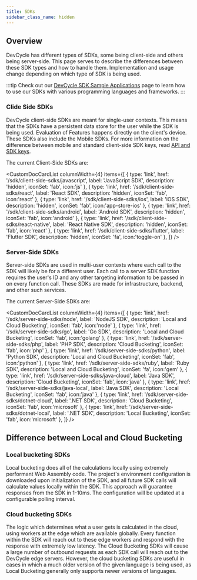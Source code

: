 ```yaml
---
title: SDKs
sidebar_class_name: hidden
---
```



## Overview

DevCycle has different types of SDKs, some being client-side and others being server-side. This page serves to describe the differences between these SDK types and how to handle them. Implementation and usage change depending on which type of SDK is being used.

:::tip
Check out our [DevCycle SDK Sample Applications](docs/sdk/example-apps.md) page to learn how to use our SDKs with various programming languages and frameworks.
:::


<!--tabs-->

### Clide Side SDKs

DevCycle client-side SDKs are meant for single-user contexts. This means that the SDKs have a persistent data store for the user while the SDK is being used. Evaluation of Features happens directly on the client's device. These SDKs also include the Mobile SDKs. For more information on the difference between mobile and standard client-side SDK keys, read [API and SDK keys](/home/feature-management/organizing-your-flags-and-variables/api-and-sdk-keys).

The current Client-Side SDKs are:

<CustomDocCardList  columnWidth={4}  items={[
  {
    type: 'link',
    href: '/sdk/client-side-sdks/javascript',
    label: 'JavaScript SDK',
    description: 'hidden',
    iconSet: 'fab',
icon:'js'
  },
  {
    type: 'link',
    href: '/sdk/client-side-sdks/react',
    label: 'React SDK',
    description: 'hidden',
        iconSet: 'fab',
icon:'react'
  },
  {
    type: 'link',
    href: '/sdk/client-side-sdks/ios',
    label: 'iOS SDK',
    description: 'hidden',
        iconSet: 'fab',
icon:'app-store-ios'
  },
  {
    type: 'link',
    href: '/sdk/client-side-sdks/android',
    label: 'Android SDK',
    description: 'hidden',
        iconSet: 'fab',
icon:'android'
  },
  {
    type: 'link',
    href: '/sdk/client-side-sdks/react-native',
    label: 'React Native SDK',
    description: 'hidden',
        iconSet: 'fab',
icon:'react'
  },
  {
    type: 'link',
    href: '/sdk/client-side-sdks/flutter',
    label: 'Flutter SDK',
    description: 'hidden',
        iconSet: 'fa',
icon:'toggle-on'
  },
]} />

### Server-Side SDKs

Server-side SDKs are used in multi-user contexts where each call to the SDK will likely be for a different user. Each call to a server SDK function requires the user's ID and any other targeting information to be passed in on every function call. These SDKs are made for infrastructure, backend, and other such services.  

The current Server-Side SDKs are:


<CustomDocCardList columnWidth={4} items={[
  {
    type: 'link',
    href: '/sdk/server-side-sdks/node',
    label: 'NodeJS SDK',
    description: 'Local and Cloud Bucketing',
    iconSet: 'fab',
    icon:'node'
  },
   {
    type: 'link',
    href: '/sdk/server-side-sdks/go',
    label: 'Go SDK',
    description: 'Local and Cloud Bucketing',
    iconSet: 'fab',
icon:'golang'
  },
   {
    type: 'link',
    href: '/sdk/server-side-sdks/php',
    label: 'PHP SDK',
    description: 'Cloud Bucketing',
    iconSet: 'fab',
    icon:'php'
  },
    {
    type: 'link',
    href: '/sdk/server-side-sdks/python',
    label: 'Python SDK',
    description: 'Local and Cloud Bucketing',
    iconSet: 'fab',
    icon:'python'
  },
 {
    type: 'link',
    href: '/sdk/server-side-sdks/ruby',
    label: 'Ruby SDK',
    description: 'Local and Cloud Bucketing',
    iconSet: 'fa',
    icon:'gem'
  },
  {
    type: 'link',
    href: '/sdk/server-side-sdks/java-cloud',
    label: 'Java SDK',
    description: 'Cloud Bucketing',
    iconSet: 'fab',
    icon:'java'
  },
  {
    type: 'link',
    href: '/sdk/server-side-sdks/java-local',
    label: 'Java SDK',
    description: 'Local Bucketing',
    iconSet: 'fab',
    icon:'java'
  },
   {
    type: 'link',
    href: '/sdk/server-side-sdks/dotnet-cloud',
    label: '.NET SDK',
    description: 'Cloud Bucketing',
    iconSet: 'fab',
    icon:'microsoft'
  },
  {
    type: 'link',
    href: '/sdk/server-side-sdks/dotnet-local',
    label: '.NET SDK',
    description: 'Local Bucketing',
    iconSet: 'fab',
    icon:'microsoft'
  },
]} />


## Difference between Local and Cloud Bucketing

<!--tabs-->

### Local bucketing SDKs

Local bucketing does all of the calculations locally using extremely performant Web Assembly code. The project's environment configuration is downloaded upon initialization of the SDK, and all future SDK calls will calculate values locally within the SDK. This approach will guarantee responses from the SDK in 1-10ms. The configuration will be updated at a configurable polling interval.


### Cloud bucketing SDKs

The logic which determines what a user gets is calculated in the cloud, using workers at the edge which are available globally. Every function within the SDK will reach out to these edge workers and respond with the response with extremely low latency. The Cloud Bucketing SDKs will cause a large number of outbound requests as each SDK call will reach out to the DevCycle edge servers. However, the cloud bucketing SDKs are useful in cases in which a much older version of the given language is being used, as Local Bucketing generally only supports newer versions of languages.
